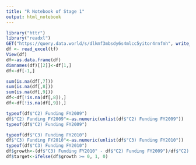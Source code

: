 ```yaml
---
title: "R Notebook of Stage 1"
output: html_notebook
---
```


```r
library("httr")
library("readxl")
GET("https://query.data.world/s/dlkmf3mbsdy6s4mlcc5yitor4rnfmh", write_disk(tf <- tempfile(fileext = ".xls")))
df <- read_excel(tf)
View(df)
df<-as.data.frame(df)
dimnames(df)[[2]]<-df[1,]
df<-df[-1,]
```
```r
sum(is.na(df[,7]))
sum(is.na(df[,8]))
sum(is.na(df[,9]))
df<-df[!is.na(df[,8]),]
df<-df[!is.na(df[,9]),]
```
```r
typeof(df$"C2) Funding FY2009")
df$"C2) Funding FY2009"<-as.numeric(unlist(df$"C2) Funding FY2009"))
typeof(df$"C2) Funding FY2009")
```
```r
typeof(df$"C3) Funding FY2010")
df$"C3) Funding FY2010"<-as.numeric(unlist(df$"C3) Funding FY2010"))
typeof(df$"C3) Funding FY2010")
df$growth<-(df$"C3) Funding FY2010" - df$"C2) Funding FY2009")/df$"C2) Funding FY2009"
df$target<-ifelse(df$growth >= 0, 1, 0)
```
